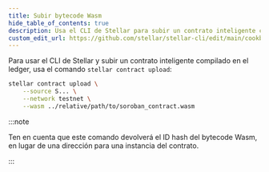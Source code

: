 ```yaml
---
title: Subir bytecode Wasm
hide_table_of_contents: true
description: Usa el CLI de Stellar para subir un contrato inteligente compilado en el ledger
custom_edit_url: https://github.com/stellar/stellar-cli/edit/main/cookbook/install-wasm.mdx
---
```


Para usar el CLI de Stellar y subir un contrato inteligente compilado en el ledger, usa el comando `stellar contract upload`:

```bash
stellar contract upload \
    --source S... \
    --network testnet \
    --wasm ../relative/path/to/soroban_contract.wasm
```

:::note

Ten en cuenta que este comando devolverá el ID hash del bytecode Wasm, en lugar de una dirección para una instancia del contrato.

:::
